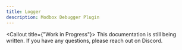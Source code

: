 ```yaml
---
title: Logger
description: Modbox Debugger Plugin
---
```


<Callout title={"Work in Progress"}>
  This documentation is still being written. If you have any questions, please
  reach out on Discord.
</Callout>
